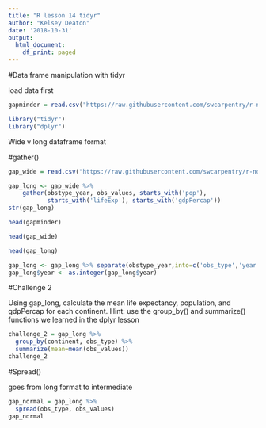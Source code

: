 ```yaml
---
title: "R lesson 14 tidyr"
author: "Kelsey Deaton"
date: '2018-10-31'
output:
  html_document:
    df_print: paged
---
```

#Data frame manipulation with tidyr

load data first

```r
gapminder = read.csv("https://raw.githubusercontent.com/swcarpentry/r-novice-gapminder/gh-pages/_episodes_rmd/data/gapminder_data.csv")
```

```r
library("tidyr")
library("dplyr")
```

Wide v long dataframe format

#gather()

```r
gap_wide = read.csv("https://raw.githubusercontent.com/swcarpentry/r-novice-gapminder/gh-pages/_episodes_rmd/data/gapminder_wide.csv", stringsAsFactors = FALSE)
```


```r
gap_long <- gap_wide %>%
    gather(obstype_year, obs_values, starts_with('pop'),
           starts_with('lifeExp'), starts_with('gdpPercap'))
str(gap_long)
```

```r
head(gapminder)
```

```r
head(gap_wide)
```

```r
head(gap_long)
```

```r
gap_long <- gap_long %>% separate(obstype_year,into=c('obs_type','year'),sep="_")
gap_long$year <- as.integer(gap_long$year)
```


#Challenge 2

Using gap_long, calculate the mean life expectancy, population, and gdpPercap for each continent. Hint: use the group_by() and summarize() functions we learned in the dplyr lesson

```r
challenge_2 = gap_long %>%
  group_by(continent, obs_type) %>%
  summarize(mean=mean(obs_values))
challenge_2
```


#Spread()

goes from long format to intermediate

```r
gap_normal = gap_long %>% 
  spread(obs_type, obs_values)
gap_normal
```


